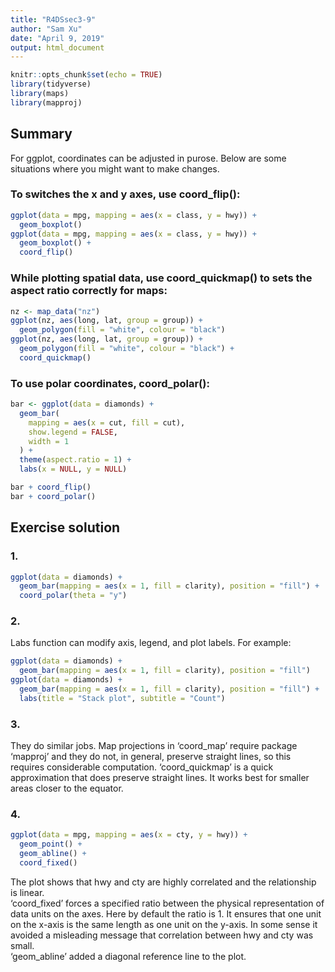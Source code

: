 ```yaml
---
title: "R4DSsec3-9"
author: "Sam Xu"
date: "April 9, 2019"
output: html_document
---
```


```r
knitr::opts_chunk$set(echo = TRUE)
library(tidyverse)
library(maps)
library(mapproj)
```

## Summary
  For ggplot, coordinates can be adjusted in purose. Below are some situations where you might want to make changes.
  
### To switches the x and y axes, use coord_flip():
```r
ggplot(data = mpg, mapping = aes(x = class, y = hwy)) + 
  geom_boxplot()
ggplot(data = mpg, mapping = aes(x = class, y = hwy)) + 
  geom_boxplot() +
  coord_flip()
```
  
### While plotting spatial data, use coord_quickmap() to sets the aspect ratio correctly for maps:
```r
nz <- map_data("nz")
ggplot(nz, aes(long, lat, group = group)) +
  geom_polygon(fill = "white", colour = "black")
ggplot(nz, aes(long, lat, group = group)) +
  geom_polygon(fill = "white", colour = "black") +
  coord_quickmap()
```
  
### To use polar coordinates, coord_polar():
```r
bar <- ggplot(data = diamonds) + 
  geom_bar(
    mapping = aes(x = cut, fill = cut), 
    show.legend = FALSE,
    width = 1
  ) + 
  theme(aspect.ratio = 1) +
  labs(x = NULL, y = NULL)

bar + coord_flip()
bar + coord_polar()
```
  

## Exercise solution
### 1.
```r
ggplot(data = diamonds) + 
  geom_bar(mapping = aes(x = 1, fill = clarity), position = "fill") +
  coord_polar(theta = "y")
```
  
### 2.
  Labs function can modify axis, legend, and plot labels. For example:  
```r
ggplot(data = diamonds) + 
  geom_bar(mapping = aes(x = 1, fill = clarity), position = "fill")
ggplot(data = diamonds) + 
  geom_bar(mapping = aes(x = 1, fill = clarity), position = "fill") +
  labs(title = "Stack plot", subtitle = "Count")
```
  
### 3.
  They do similar jobs. Map projections in 'coord_map' require package 'mapproj' and they do not, in general, preserve straight lines, so this requires considerable computation. 'coord_quickmap' is a quick approximation that does preserve straight lines. It works best for smaller areas closer to the equator.  

### 4.
```r
ggplot(data = mpg, mapping = aes(x = cty, y = hwy)) +
  geom_point() + 
  geom_abline() +
  coord_fixed()
```
  
  The plot shows that hwy and cty are highly correlated and the relationship is linear.  
  'coord_fixed' forces a specified ratio between the physical representation of data units on the axes. Here by default the ratio is 1. It ensures that one unit on the x-axis is the same length as one unit on the y-axis. In some sense it avoided a misleading message that correlation between hwy and cty was small.  
  'geom_abline' added a diagonal reference line to the plot.
















